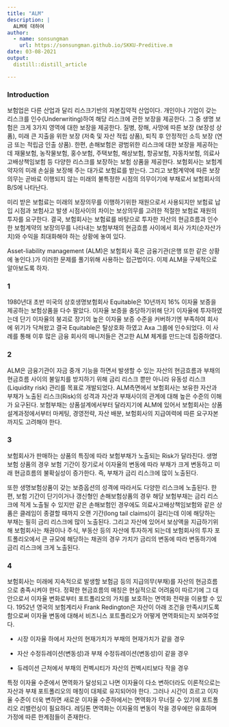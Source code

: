 ```yaml
---
title: "ALM"
description: |
  ALM에 대하여 
author:
  - name: sonsungman
    url: https://sonsungman.github.io/SKKU-Preditive.m
date: 03-08-2021
output:
  distill::distill_article

---
```



### Introduction


보험업은 다른 산업과 달리 리스크기반의 자본집약적 산업이다. 개인이나 기업이 갖는 리스크를 인수(Underwriting)하여 해당 리스크에 관한 보장을 제공한다. 그 중 생명 보험은 크게 3가지 영역에 대한 보장을 제공한다. 질병, 장해, 사망에 따른 보장 (보장성 상품), 미래 큰 지출을 위한 보장 (저축 및 자산 적립 상품), 퇴직 후 안정적인 소득 보장 (연금 또는 적립금 인출 상품). 한편, 손해보험은 광범위한 리스크에 대한 보장을 제공하는데 재물보험, 농작물보험, 홍수보험, 주택보험, 해상보험, 항공보험, 자동차보험, 의료사고배상책임보험 등 다양한 리스크를 보장하는 보험 상품을 제공한다. 보험회사는 보험계약자의 미래 손실을 보장해 주는 대가로 보험료를 받는다. 그리고 보험계약에 따른 보장의무는 곧바로 이행되지 않는 미래의 불특정한 시점의 의무이기에 부채로서 보험회사의 B/S에 나타난다. 

미리 받은 보험료는 미래의 보장의무를 이행하기위한 재원으로서 사용되지만 보험료 납입 시점과 보험사고 발생 시점사이의 차이는 보상의무를 고려한 적절한 보험료 재원의 투자를 요구한다. 결국, 보험회사는 보험료를 바탕으로 투자한 자산의 현금흐름과 인수한 보험계약의 보장의무를 나타내는 보험부채의 현금흐름 사이에서 회사 가치(순자산가치)와 수익을 최대화해야 하는 상황에 놓여 있다. 

Asset-liability management (ALM)은 보험회사 혹은 금융기관(은행 또한 같은 상황에 놓인다.)가 이러한 문제를 풀기위해 사용하는 접근법이다. 이제 ALM을 구체적으로 알아보도록 하자.


### 1


1980년대 초반 미국의 상호생명보험회사 Equitable은 10년까지 16% 이자율 보증을 제공하는 보험상품을 다수 팔았다. 이자율 보증을 충당하기위해 단기 이자율에 투자하였는데 단기 이자율의 붕괴로 장기의 높은 이자율 보증 수준을 커버하기엔 부족하여 회사에 위기가 닥쳐왔고 결국 Equitable은 탈상호화 하였고 Axa 그룹에 인수되었다. 이 사례를 통해 이후 많은 금융 회사의 매니저들은 견고한 ALM 체계를 만드는데 집중하였다. 


### 2


ALM은 금융기관이 자금 중개 기능을 하면서 발생할 수 있는 자산의 현금흐름과 부채의 현금흐름 사이의 불일치를 방지하기 위해 금리 리스크 뿐만 아니라 유동성 리스크(Liquidity risk) 관리를 목표로 개발되었다. ALM측면에서 보험회사는 보유한 자산과 부채가 노출된 리스크(Risk)의 성격과 자산과 부채사이의 관계에 대해 높은 수준의 이해가 요구된다. 보험부채는 상품설계에서부터 달라지기에 ALM에 있어서 보험회사는 상품 설계과정에서부터 마케팅, 경영전략, 자산 배분, 보험회사의 지급여력에 따른 요구자본까지도 고려해야 한다.


### 3


보험회사가 판매하는 상품의 특징에 따라 보험부채가 노출되는 Risk가 달라진다. 생명보험 상품의 경우 보험 기간이 장기로서 이자율의 변동에 따라 부채가 크게 변동하고 미래 현금흐름의 불확실성이 증가한다. 즉, 부채가 금리 리스크에 많이 노출된다.

또한 생명보험상품이 갖는 보증옵션의 성격에 따라서도 다양한 리스크에 노출된다. 한편, 보험 기간이 단기이거나 갱신형인 손해보험상품의 경우 해당 보험부채는 금리 리스크에 적게 노출될 수 있지만 같은 손해보험인 경우에도 의료사고배상책임보험와 같은 상품은 클레임이 종결할 때까지 오랜 기간(long tail claims)이 걸리는데 이에 해당하는 부채는 필히 금리 리스크에 많이 노출된다. 그리고 자산에 있어서 보상액을 지급하기위해 보험회사는 채권이나 주식, 부동산 등의 자산에 투자하게 되는데 보험회사의 투자 포트폴리오에서 큰 규모에 해당하는 채권의 경우 가치가 금리의 변동에 따라 변동하기에 금리 리스크에 크게 노출된다. 


### 4


보험회사는 미래에 지속적으로 발생할 보험금 등의 지급의무(부채)를 자산의 현금흐름으로 충족시켜야 한다. 정확한 현금흐름의 매칭은 현실적으로 어려움이 따르기에 그 대안으로서 이자율 변화로부터 포트폴리오의 가치를 보호하는 면역화 전략을 이용할 수 있다. 1952년 영국의 보험계리사 Frank Redington은 자산이 아래 조건을 만족시키도록 함으로써 이자율 변동에 대해서 비즈니스 포트폴리오가 어떻게 면역화되는지 보여주었다. 

-	시장 이자율 하에서 자산의 현재가치가 부채의 현재가치가 같을 경우

-	자산 수정듀레이션(변동성)과 부채 수정듀레이션(변동성)이 같을 경우

-	듀레이션 근처에서 부채의 컨벡시티가 자산의 컨벡시티보다 작을 경우


특정 이자율 수준에서 면역화가 달성되고 나면 이자율이 다소 변하더라도 이론적으로는 자산과 부채 포트폴리오의 매칭이 대체로 유지되어야 한다. 그러나 시간이 흐르고 이자율 수준이 더욱 변하면 새로운 이자율 수준하에서는 면역화가 무너질 수 있기에 포트폴리오 리밸런싱이 필요하다. 레딩톤 면역화는 이자율의 변동이 작을 경우에만 유효하며 가정에 따른 한계점들이 존재한다.
